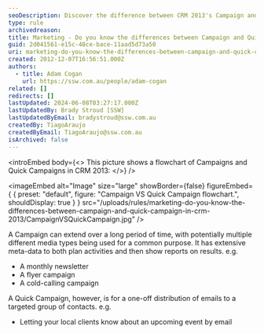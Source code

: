 ```yaml
---
seoDescription: Discover the difference between CRM 2013's Campaign and Quick Campaign features, designed to suit your marketing strategies.
type: rule
archivedreason:
title: Marketing - Do you know the differences between Campaign and Quick Campaign in CRM 2013?
guid: 2d041561-e15c-48ce-bace-11aad5d73a50
uri: marketing-do-you-know-the-differences-between-campaign-and-quick-campaign-in-crm-2013
created: 2012-12-07T16:56:51.000Z
authors:
  - title: Adam Cogan
    url: https://ssw.com.au/people/adam-cogan
related: []
redirects: []
lastUpdated: 2024-06-08T03:27:17.000Z
lastUpdatedBy: Brady Stroud [SSW]
lastUpdatedByEmail: bradystroud@ssw.com.au
createdBy: TiagoAraujo
createdByEmail: TiagoAraujo@ssw.com.au
isArchived: false
---
```


<introEmbed
  body={<>
This picture shows a flowchart of Campaigns and Quick Campaigns in CRM 2013:
  </>}
/>

<imageEmbed
  alt="Image"
  size="large"
  showBorder={false}
  figureEmbed={ {
    preset: "default",
    figure: "Campaign VS Quick Campaign flowchart.",
    shouldDisplay: true
  } }
  src="/uploads/rules/marketing-do-you-know-the-differences-between-campaign-and-quick-campaign-in-crm-2013/CampaignVSQuickCampaign.jpg"
/>

A Campaign can extend over a long period of time, with potentially multiple different media types being used for a common purpose. It has extensive meta-data to both plan activities and then show reports on results. e.g.

- A monthly newsletter
- A flyer campaign
- A cold-calling campaign

A Quick Campaign, however, is for a one-off distribution of emails to a targeted group of contacts. e.g.

- Letting your local clients know about an upcoming event by email
